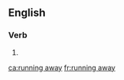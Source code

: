 ==English==

===Verb===
{{head|en|present participle}}

# {{present participle of|run away|lang=en|nocat=1}}

[[ca:running away]]
[[fr:running away]]